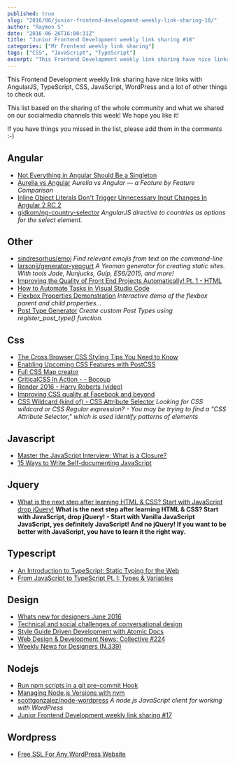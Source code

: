 ```yaml
---
published: true
slug: "2016/06/junior-frontend-development-weekly-link-sharing-18/"
author: "Raymon S"
date: "2016-06-26T16:00:31Z"
title: "Junior Frontend Development weekly link sharing #18"
categories: ["Mr Frontend weekly link sharing"]
tags: ["CSS", "JavaScript", "TypeScript"]
excerpt: "This Frontend Development weekly link sharing have nice links with AngularJS, TypeScript, CSS, Java..."
---
```


This Frontend Development weekly link sharing have nice links with AngularJS, TypeScript, CSS, JavaScript, WordPress and a lot of other things to check out.

This list based on the sharing of the whole community and what we shared on our socialmedia channels this week! We hope you like it!

If you have things you missed in the list, please add them in the comments :-)

## Angular

* [Not Everything in Angular Should Be a Singleton](http://buff.ly/28V90CC "Not Everything in Angular Should Be a Singleton - <http://codelord.net|codelord.net>")
* [Aurelia vs Angular](http://buff.ly/28PTpmG "Aurelia vs Angular a Feature by Feature Comparison") _Aurelia vs Angular — a Feature by Feature Comparison_
* [Inline Object Literals Don't Trigger Unnecessary Input Changes In Angular 2 RC 2](http://buff.ly/28LvGmG "Inline Object Literals Don't Trigger Unnecessary Input Changes In Angular 2 RC 2")
* [gidkom/ng-country-selector](http://buff.ly/1Y2u4vd "gidkom/ng-country-selector") _AngularJS directive to countries as options for the select element._

## Other

* [sindresorhus/emoj](http://buff.ly/28TYgoO "sindresorhus/emoj") _Find relevant emojis from text on the command-line_
* [larsonjj/generator-yeogurt](http://buff.ly/28Lhdva "larsonjj/generator-yeogurt") _A Yeoman generator for creating static sites. With tools Jade, Nunjucks, Gulp, ES6/2015, and more!_
* [Improving the Quality of Front End Projects Automatically! Pt. 1 - HTML](http://buff.ly/28KboJ4 "Improving the Quality of Front End Projects Automatically! Pt. 1 - HTML")
* [How to Automate Tasks in Visual Studio Code](http://buff.ly/28Mszwa "How to Automate Tasks in Visual Studio Code")
* [Flexbox Properties Demonstration](http://codepen.io/justd/pen/yydezN "Flexbox Properties Demonstration") _Interactive demo of the flexbox parent and child properties..._
* [Post Type Generator](https://generatewp.com/post-type/ "Post Type Generator") _Create custom Post Types using register_post_type() function._

## Css

* [The Cross Browser CSS Styling Tips You Need to Know](http://buff.ly/28Rf1zH "The Cross Browser CSS Styling Tips You Need to Know")
* [Enabling Upcoming CSS Features with PostCSS](http://buff.ly/28WCQGa "Enabling Upcoming CSS Features with PostCSS")
* [Full CSS Map creator](http://buff.ly/28PXfNI "Full CSS Map creator")
* [CriticalCSS In Action - - Bocoup](http://buff.ly/28WAneD "CriticalCSS In Action - - Bocoup")
* [Render 2016 - Harry Roberts (video)](http://buff.ly/28PVT5z "Render 2016 - Harry Roberts")
* [Improving CSS quality at Facebook and beyond](http://buff.ly/28Nd059 "Improving CSS quality at Facebook and beyond")
* [CSS Wildcard (kind of) - CSS Attribute Selector](http://www.surfingsuccess.com/css/css-wildcard-css-attribute-selector.html#.V2kCePmLQ-U "CSS Wildcard (kind of) - CSS Attribute Selector - Surfing Success") _Looking for CSS wildcard or CSS Regular expression? - You may be trying to find a "CSS Attribute Selector," which is used identify patterns of elements_

## Javascript

* [Master the JavaScript Interview: What is a Closure?](http://buff.ly/28QVsYI "Master the JavaScript Interview: What is a Closure? JavaScript Scene")
* [15 Ways to Write Self-documenting JavaScript](http://buff.ly/28Neb4x "15 Ways to Write Self-documenting JavaScript")

## Jquery

* [What is the next step after learning HTML & CSS? Start with JavaScript drop jQuery!](https://mrfrontend.org/2016/06/next-step-learning-html-css-start-javascript-drop-jquery/ "What is the next step after learning HTML & CSS? Start with JavaScript drop jQuery!") __What is the next step after learning HTML & CSS? Start with JavaScript, drop jQuery! - Start with Vanilla JavaScript JavaScript, yes definitely JavaScript! And no jQuery! If you want to be better with JavaScript, you have to learn it the right way.__

## Typescript

* [An Introduction to TypeScript: Static Typing for the Web](http://buff.ly/28NduIC "An Introduction to TypeScript: Static Typing for the Web")
* [From JavaScript to TypeScript Pt. I: Types & Variables](http://buff.ly/1XZ9VWI "From JavaScript to TypeScript Pt. I: Types & Variables")

## Design

* [Whats new for designers June 2016](http://buff.ly/28PW94L "Whats new for designers June 2016")
* [Technical and social challenges of conversational design](http://buff.ly/28LwuIo "Technical and social challenges of conversational design <http://uxdesign.cc|uxdesign.cc> User Experience Design")
* [Style Guide Driven Development with Atomic Docs](http://buff.ly/28JvPbk "Style Guide Driven Development with Atomic Docs | CSS-Tricks")
* [Web Design & Development News: Collective #224](http://buff.ly/1Yz5K2o "Web Design & Development News: Collective #224 | Codrops")
* [Weekly News for Designers (N.339)](http://buff.ly/1W75w1Y "Weekly News for Designers (N.339) Google Fonts Typography Handbook Living Styleguide")

## Nodejs

* [Run npm scripts in a git pre-commit Hook](http://buff.ly/28NnEgr "Run npm scripts in a git pre-commit Hook by @elijahmanor")
* [Managing Node.js Versions with nvm](http://buff.ly/28MD8QV "Managing Node.js Versions with nvm")
* [scottgonzalez/node-wordpress](http://buff.ly/1Y2VC3q "scottgonzalez/node-wordpress") _A node.js JavaScript client for working with WordPress_
* [Junior Frontend Development weekly link sharing #17](https://mrfrontend.org/2016/06/junior-frontend-development-weekly-link-sharing-17/ "Junior Frontend Development weekly link sharing #17")

## Wordpress

* [Free SSL For Any WordPress Website](http://buff.ly/28KXDP7 "Free SSL For Any WordPress Website Smashing Magazine")